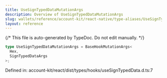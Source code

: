 ```yaml
---
title: UseSignTypedDataMutationArgs
description: Overview of UseSignTypedDataMutationArgs
slug: wallets/reference/account-kit/react-native/type-aliases/UseSignTypedDataMutationArgs
layout: reference
---
```


{/* This file is auto-generated by TypeDoc. Do not edit manually. */}

```ts
type UseSignTypedDataMutationArgs = BaseHookMutationArgs<
  Hex,
  SignTypedDataArgs
>;
```

Defined in: account-kit/react/dist/types/hooks/useSignTypedData.d.ts:7
